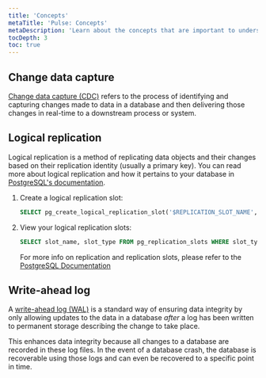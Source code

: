 ```yaml
---
title: 'Concepts'
metaTitle: 'Pulse: Concepts'
metaDescription: 'Learn about the concepts that are important to understand when using Pulse.'
tocDepth: 3
toc: true
---
```


## Change data capture

[Change data capture (CDC)](https://en.wikipedia.org/wiki/Change_data_capture) refers to the process of identifying and capturing changes made to data in a database and then delivering those changes in real-time to a downstream process or system.

## Logical replication

Logical replication is a method of replicating data objects and their changes based on their replication identity (usually a primary key). You can read more about logical replication and how it pertains to your database in [PostgreSQL's documentation](https://www.postgresql.org/docs/current/logical-replication.html).

1. Create a logical replication slot:

   ```sql
   SELECT pg_create_logical_replication_slot('$REPLICATION_SLOT_NAME', 'pgoutput');
   ```

2. View your logical replication slots:

   ```sql
   SELECT slot_name, slot_type FROM pg_replication_slots WHERE slot_type = 'logical';
   ```

   For more info on replication and replication slots, please refer to the [PostgreSQL Documentation](https://www.postgresql.org/docs/current/logicaldecoding-example.html#LOGICALDECODING-EXAMPLE)

## Write-ahead log

A [write-ahead log (WAL)](https://www.postgresql.org/docs/current/wal-intro.html) is a standard way of ensuring data integrity by only allowing updates to the data in a database _after_ a log has been written to permanent storage describing the change to take place.

This enhances data integrity because all changes to a database are recorded in these log files. In the event of a database crash, the database is recoverable using those logs and can even be recovered to a specific point in time.
